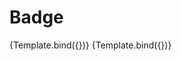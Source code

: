 

<Meta title='components/Badge' component={Badge} />


# Badge

<Canvas isColumn>
  <Story
    name='Dot'
    args={{
      variant: 'dot',
      children: '',
    }}
  >
    {Template.bind({})}
  </Story>
  <Story
    name='Count'
    args={{
      variant: 'count',
      count: 1,
      children: '',
    }}
  >
    {Template.bind({})}
  </Story>
</Canvas>

<ArgsTable of={Badge} />
